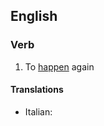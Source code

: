 ==English==

===Verb===
{{en-verb|rehappens|rehappening|rehappened}}  {{intransitive}}

# {{context|rare}} To [[happen]] again

====Translations====
{{trans-top|to happen again}}
* Italian: {{t-|it|riaccadere}}
{{trans-mid}}
{{trans-bottom}}